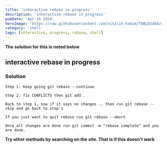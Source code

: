 ```yaml
---
title: 'interactive rebase in progress'
description: 'interactive rebase in progress'
pubDate: 'Apr 16 2024'
heroImage: 'https://raw.githubusercontent.com/vitalik-hakim/TABLES404/main/error_b/SHELL.jpg'
category: 'shell'
tags: [interactive, progress, rebase, shell]
---
```


**The solution for this is noted below**

## interactive rebase in progress

### Solution

```shell
Step 1: Keep going git rebase --continue

Step 2: fix CONFLICTS then git add .

Back to step 1, now if it says no changes .. then run git rebase --skip and go back to step 1

If you just want to quit rebase run git rebase --abort

Once all changes are done run git commit -m "rebase complete" and you are done.
```

**Try other methods by searching on the site. That is if this doesn't work**

